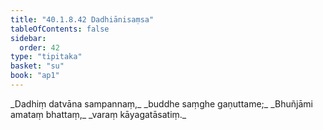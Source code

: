 ```yaml
---
title: "40.1.8.42 Dadhiānisaṃsa"
tableOfContents: false
sidebar:
  order: 42
type: "tipitaka"
basket: "su"
book: "ap1"
---
```



<DynamicBreadcrumb />

<Division number="197" book="ap1" bookNo="20" page="369">

<Paragraph number="4494" type="verses" book="ap1">
_Dadhiṃ datvāna sampannaṃ,_  
_buddhe saṃghe gaṇuttame;_  
_Bhuñjāmi amataṃ bhattaṃ,_  
_varaṃ kāyagatāsatiṃ._
</Paragraph>
</Division>